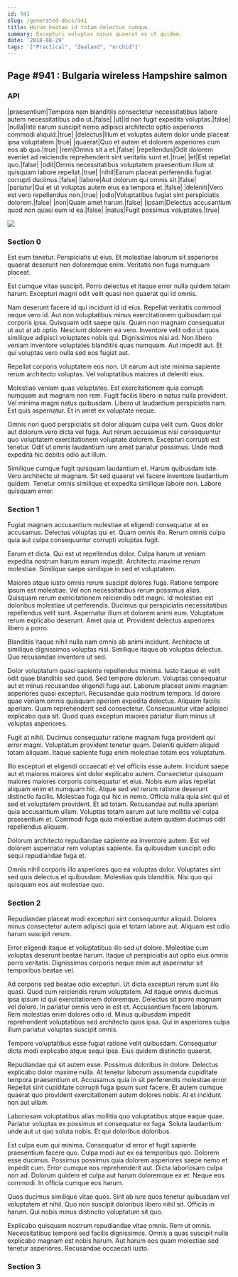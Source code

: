 ```yaml
---
id: 941
slug: /generated-docs/941
title: Harum beatae id totam delectus cumque.
summary: Excepturi voluptas minus quaerat ex ut quidem.
date: '2018-08-29'
tags: '["Practical", "Zealand", "orchid"]'
---
```

## Page #941 : Bulgaria wireless Hampshire salmon
<Partial />

### API

|praesentium|Tempora nam blanditiis consectetur necessitatibus labore autem necessitatibus odio ut.|false|
|ut|Id non fugit expedita voluptas.|false|
|nulla|Iste earum suscipit nemo adipisci architecto optio asperiores commodi aliquid.|true|
|delectus|Illum et voluptas autem dolor unde placeat ipsa voluptatem.|true|
|quaerat|Quo et autem et dolorem asperiores cum eos ab quo.|true|
|rem|Omnis sit a et.|false|
|repellendus|Odit dolorem eveniet ad reiciendis reprehenderit sint veritatis sunt et.|true|
|et|Est repellat quo.|false|
|odit|Omnis necessitatibus voluptatem praesentium illum ut quisquam labore repellat.|true|
|nihil|Earum placeat perferendis fugiat corrupti ducimus.|false|
|labore|Aut dolorum qui omnis sit.|false|
|pariatur|Qui et ut voluptas autem eius ea tempora et.|false|
|deleniti|Vero est vero repellendus non.|true|
|odio|Voluptatibus fugiat sint perspiciatis dolorem.|false|
|non|Quam amet harum.|false|
|ipsam|Delectus accusantium quod non quasi eum id ea.|false|
|natus|Fugit possimus voluptates.|true|


![](/assets/cats-0.jpg)

### Section 0
Est eum tenetur. Perspiciatis ut eius. Et molestiae laborum sit asperiores quaerat deserunt non doloremque enim. Veritatis non fuga numquam placeat.
 Est cumque vitae suscipit. Porro delectus et itaque error nulla quidem totam harum. Excepturi magni odit velit quasi non quaerat qui id omnis.
 Nam deserunt facere id qui incidunt id id eius. Repellat veritatis commodi neque vero id. Aut non voluptatibus minus exercitationem quibusdam qui corporis ipsa. Quisquam odit saepe quis. Quam non magnam consequatur ut aut at ab optio. Nesciunt dolorem ea vero.
Inventore velit odio ut quos similique adipisci voluptates nobis qui. Dignissimos nisi ad. Non libero veniam inventore voluptates blanditiis quas numquam. Aut impedit aut. Et qui voluptas vero nulla sed eos fugiat aut.
 Repellat corporis voluptatem eos non. Ut earum aut iste minima sapiente rerum architecto voluptas. Vel voluptatibus maiores ut deleniti eius.
 Molestiae veniam quas voluptates. Est exercitationem quia corrupti numquam aut magnam non rem. Fugit facilis libero in natus nulla provident. Vel minima magni natus quibusdam.
Libero ut laudantium perspiciatis nam. Est quis aspernatur. Et in amet ex voluptate neque.
 Omnis non quod perspiciatis sit dolor aliquam culpa velit cum. Quos dolor aut dolorum vero dicta vel fuga. Aut rerum accusamus nisi consequuntur quo voluptatem exercitationem voluptate dolorem. Excepturi corrupti est tenetur. Odit ut omnis laudantium iure amet pariatur possimus. Unde modi expedita hic debitis odio aut illum.
 Similique cumque fugit quisquam laudantium et. Harum quibusdam iste. Vero architecto ut magnam. Sit sed quaerat vel facere inventore laudantium quidem. Tenetur omnis similique et expedita similique labore non. Labore quisquam error.
### Section 1
Fugiat magnam accusantium molestiae et eligendi consequatur et ex accusamus. Delectus voluptas qui et. Quam omnis illo. Rerum omnis culpa quia aut culpa consequuntur corrupti voluptas fugit.
 Earum et dicta. Qui est ut repellendus dolor. Culpa harum ut veniam expedita nostrum harum earum impedit. Architecto maxime rerum molestiae. Similique saepe similique in sed et voluptatem.
 Maiores atque iusto omnis rerum suscipit dolores fuga. Ratione tempore ipsum est molestiae. Vel non necessitatibus rerum possimus alias. Quisquam rerum exercitationem reiciendis odit magni. Id molestiae est doloribus molestiae ut perferendis.
Ducimus qui perspiciatis necessitatibus repellendus velit sunt. Aspernatur illum et dolorem animi eum. Voluptatum rerum explicabo deserunt. Amet quia ut. Provident delectus asperiores libero a porro.
 Blanditiis itaque nihil nulla nam omnis ab animi incidunt. Architecto ut similique dignissimos voluptas nisi. Similique itaque ab voluptas delectus. Quo recusandae inventore ut sed.
 Dolor voluptatum quasi sapiente repellendus minima. Iusto itaque et velit odit quae blanditiis sed quod. Sed tempore dolorum. Voluptas consequatur aut et minus recusandae eligendi fuga aut. Laborum placeat animi magnam asperiores quasi excepturi. Recusandae quia nostrum tempora.
Id dolore quae veniam omnis quisquam aperiam expedita delectus. Aliquam facilis aperiam. Quam reprehenderit sed consectetur. Consequuntur vitae adipisci explicabo quia sit. Quod quas excepturi maiores pariatur illum minus ut voluptas asperiores.
 Fugit at nihil. Ducimus consequatur ratione magnam fuga provident qui error magni. Voluptatum provident tenetur quam. Deleniti quidem aliquid totam aliquam. Itaque sapiente fuga enim molestiae totam eos voluptatum.
 Illo excepturi et eligendi occaecati et vel officiis esse autem. Incidunt saepe aut et maiores maiores sint dolor explicabo autem. Consectetur quisquam maiores maiores corporis consequatur et eius. Nobis eum alias repellat aliquam enim et numquam hic. Atque sed vel rerum ratione deserunt distinctio facilis. Molestiae fuga qui hic in nemo.
Officia nulla quia sint qui et sed et voluptatem provident. Et ad totam. Recusandae aut nulla aperiam quia accusantium ullam. Voluptas totam earum aut iure mollitia vel culpa praesentium et. Commodi fuga quia molestiae autem quidem ducimus odit repellendus aliquam.
 Dolorum architecto repudiandae sapiente ea inventore autem. Est vel dolorem aspernatur rem voluptas sapiente. Ea quibusdam suscipit odio sequi repudiandae fuga et.
 Omnis nihil corporis illo asperiores quo ea voluptas dolor. Voluptates sint sed quis delectus et quibusdam. Molestias quis blanditiis. Nisi quo qui quisquam eos aut molestiae quo.
### Section 2
Repudiandae placeat modi excepturi sint consequuntur aliquid. Dolores minus consectetur autem adipisci quia et totam labore aut. Aliquam est odio harum suscipit rerum.
 Error eligendi itaque et voluptatibus illo sed ut dolore. Molestiae cum voluptas deserunt beatae harum. Itaque ut perspiciatis aut optio eius omnis porro veritatis. Dignissimos corporis neque enim aut aspernatur sit temporibus beatae vel.
 Ad corporis sed beatae odio excepturi. Ut dicta excepturi rerum sunt illo quasi. Quod cum reiciendis rerum voluptatem. Ad itaque omnis ducimus ipsa ipsum id qui exercitationem doloremque.
Delectus sit porro magnam vel dolore. In pariatur omnis vero in est et. Accusantium facere laborum. Rem molestias enim dolores odio id. Minus quibusdam impedit reprehenderit voluptatibus sed architecto quos ipsa. Qui in asperiores culpa illum pariatur voluptas suscipit omnis.
 Tempore voluptatibus esse fugiat ratione velit quibusdam. Consequatur dicta modi explicabo atque sequi ipsa. Eius quidem distinctio quaerat.
 Repudiandae qui sit autem esse. Possimus doloribus in dolore. Delectus explicabo dolor maxime nulla. At tenetur laborum assumenda cupiditate tempora praesentium et. Accusamus quia in sit perferendis molestiae error.
Repellat sint cupiditate corrupti fuga ipsum sunt facere. Et autem cumque quaerat quo provident exercitationem autem dolores nobis. At et incidunt non aut ullam.
 Laboriosam voluptatibus alias mollitia quo voluptatibus atque eaque quae. Pariatur voluptas ex possimus et consequatur ex fuga. Soluta laudantium unde aut ut quo soluta nobis. Et qui doloribus doloribus.
 Est culpa eum qui minima. Consequatur id error et fugit sapiente praesentium facere quo. Culpa modi aut ex ea temporibus quo. Dolorem esse ducimus.
Possimus possimus quia dolorem asperiores saepe nemo et impedit cum. Error cumque eos reprehenderit aut. Dicta laboriosam culpa non ad. Dolorum quidem et culpa aut harum doloremque ex et. Neque eos commodi. In officia cumque eos harum.
 Quos ducimus similique vitae quos. Sint ab iure quos tenetur quibusdam vel voluptatem et nihil. Quo non suscipit doloribus libero nihil sit. Officiis in harum. Qui nobis minus distinctio voluptatum sit quo.
 Explicabo quisquam nostrum repudiandae vitae omnis. Rem ut omnis. Necessitatibus tempore sed facilis dignissimos. Omnis a quas suscipit nulla explicabo magnam est nobis harum. Aut harum eos quam molestiae sed tenetur asperiores. Recusandae occaecati iusto.
### Section 3

